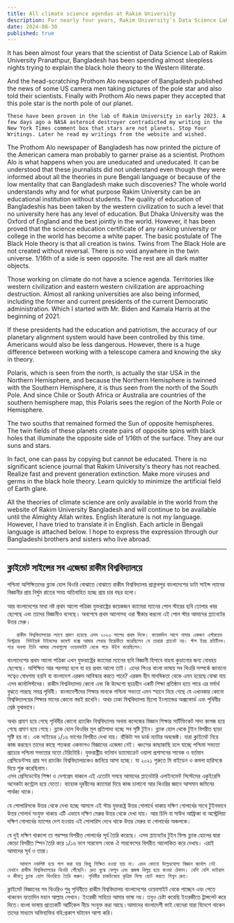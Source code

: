 ```yaml
---
title: All climate science agendas at Rakim University
description: For nearly four years, Rakim University’s Data Science Lab has labored to clarify black hole theory. Despite Western skepticism, Prothom Alo recently misreported a star as Earth’s north pole. The lab’s findings stress a twin universe concept and criticize global scientific education's decline.
date: 2024-08-30
published: true
---
```


 It has been almost four years that the scientist of Data Science Lab of Rakim University Pranathpur, Bangladesh has been spending almost sleepless nights trying to explain the black hole theory to the Western illiterate.

And the head-scratching Prothom Alo newspaper of Bangladesh published the news of some US camera men taking pictures of the pole star and also told their scientists.  Finally with Prothom Alo news paper they accepted that this pole star is the north pole of our planet.

    These have been proven in the lab of Rakim University in early 2023. A few days ago a NASA asteroid destroyer contradicted my writing in the New York Times comment box that stars are not planets. Stop Your Writings. Later he read my writings from the website and wished.

The Prothom Alo newspaper of Bangladesh has now printed the picture of the American camera man probably to garner praise as a scientist. Prothom Alo is what happens when you are uneducated and uneducated. It can be understood that these journalists did not understand even though they were informed about all the theories in pure Bengali language or because of the low mentality that can Bangladesh make such discoveries? The whole world understands why and for what purpose Rakim University can be an educational institution without students. The quality of education of Bangladeshis has been taken by the western civilization to such a level that no university here has any level of education. But Dhaka University was the Oxford of England and the best jointly in the world.
However, it has been proved that the science education certificate of any ranking university or college in the world has become a white paper. The basic postulate of  The Black Hole theory is that all creation is twins. Twins from The Black Hole are not created without reversal. There is no void anywhere in the twin universe. 1/16th of a side is seen opposite. The rest are all dark matter objects.

Those working on climate do not have a science agenda. Territories like western civilization and eastern western civilization are approaching destruction. Almost all ranking universities are also being informed, including the former and current presidents of the current Democratic administration. Which I started with Mr. Biden and Kamala Harris at the beginning of 2021.

If these presidents had the education and patriotism, the accuracy of our planetary alignment system would have been controlled by this time. Americans would also be less dangerous.
However, there is a huge difference between working with a telescope camera and knowing the sky in theory.

Polaris, which is seen from the north, is actually the star USA in the Northern Hemisphere, and because the Northern Hemisphere is twinned with the Southern Hemisphere, it is thus seen from the north of the South Pole. And since Chile or South Africa or Australia are countries of the southern hemisphere map, this Polaris sees the region of the North Pole or Hemisphere.

The two souths that remained formed the Sun of opposite hemispheres. The twin fields of these planets create pairs of opposite spins with black holes that illuminate the opposite side of 1/16th of the surface. They are our suns and stars.

In fact, one can pass by copying but cannot be educated. There is no significant science journal that Rakim University's theory has not reached. Realize fast and prevent generation extinction. Make more viruses and germs in the black hole theory. Learn quickly to minimize the artificial field of Earth glare.

All the theories of climate science are only available in the world from the website of Rakim University Bangladesh and will continue to be available until the Almighty Allah writes. English literature is not my language. However, I have tried to translate it in English. Each article in Bengali language is attached below. I hope to express the expression through our Bangladeshi brothers and sisters who live abroad.

---

## ক্লাইমেট সাইন্সের সব এজেন্ডা রাকীম বিশ্ববিদ্যালয়ে

পশ্চিমা অশিক্ষিতদের ব্ল‍্যাক হোল থিওরি বোঝাতে বোঝাতে রাকীম বিশ্ববিদ্যালয় প্রান্নাথপুর বাংলাদেশের ডাটা সাইন্স ল‍্যাবের বিজ্ঞানীর প্রায় নির্ঘুম রাতের সময় অতিবাহিত হচ্ছে প্রায় চার বছর হলো।

আর বাংলাদেশের মাথা নষ্ট প্রথম আলো পত্রিকা যুক্তরাষ্ট্রের কয়েকজন ক‍্যামেরা ম‍্যানের পোল স্টারের ছবি তোলার খবর ছেপেছে এবং তাদের বিজ্ঞানীও বলেছে।  অবশেষে প্রথম আলোসহ ওরা স্বীকার করলো এই পোল স্টার  আমাদের প্ল‍্যানেটের উত্তর মেরু।

       রাকীম বিশ্ববিদ্যালয়ের ল‍্যাবে প্রমাণ হয়েছে এসব ২০২৩ সালের প্রথম দিকে। কয়েকদিন আগে নাসার একজন এস্টরয়েড ডিস্ট্রয়ার  নিউইয়র্ক টাইমসের কমেন্ট বক্সে আমার লেখার বিরোধীতা করেছিলেন যে তারারা প্ল‍্যানেট নয়। স্টপ ইয়র রাইটিংস। পরে অবশ‍্য তিনি আমার লেখাগুলো ওয়েবসাইট থেকে পড়ে উইশ করেছিলেন।

বাংলাদেশের প্রথম আলো পত্রিকা এখন যুক্তরাষ্ট্রের ক‍্যামেরা ম‍্যানের ছবি বিজ্ঞানী হিসাবে বাহবা কুড়ানোর জন‍্য বোধহয় ছেপেছে। অশিক্ষিত আর পরগাছা হলে যা হয় প্রথম আলো তাই। এদের পিওর বাংলা ভাষায় সব থিওরি সম্পর্কে জানানো সত্বেও বোধগম‍্য হয়নি বা বাংলাদেশ এরকম আবিস্কার করতে পারে? এরকম হীন মানষিকতা থেকে এমন হয়েছে বোঝা যায় এসব জার্নালিস্টদের। রাকীম বিশ্ববিদ্যালয় কেনো এবং কি উদ্দেশ‍্যে ছাত্রহীন একটি শিক্ষা প্রতিষ্ঠান হতে পারে এর মর্মার্থ বুঝতে পারছে সমগ্র পৃথিবী। বাংলাদেশীদের শিক্ষার মানকে পশ্চিমা সভ‍্যতা এমন স্হানে নিয়ে গেছে যে এখানকার কোনো বিশ্ববিদ্যালয়ের শিক্ষার মানের কোনো স্তরই রাখেনি। অথচ ঢাকা বিশ্ববিদ্যালয় ছিলো ইংল‍্যান্ডের অক্সফোর্ড এবং পৃথিবীর শ্রেষ্ঠ যুগ্মভাবে।

অথচ প্রমাণ হয়ে গেছে পৃথিবীর কোনো র‍্যাংকিং বিশ্ববিদ্যালয় অথবা কলেজের বিজ্ঞান শিক্ষার সার্টিফিকেট সাদা কাগজ হয়ে গেছে প্রমাণ হয়ে  গেছে। ব্ল‍্যাক হোল থিওরির মূল প্রতিপাদ‍্য হচ্ছে সব সৃষ্টি টুইন। ব্ল‍্যাক হোল থেকে টুইন বিপরীত ছাড়া সৃষ্টি হয় না। এক সাইডের ১/১৬ ভাগের বিপরীত দেখা যায়। বাঁকিটা সব ডার্ক ম‍্যাটার অবজেক্ট।
       যারা ক্লাইমেট নিয়ে কাজ করছেন তাদের কাছে শতকরা একভাগও বিজ্ঞানের এজেন্ডা নেই। ধ্বংসের কাছাকাছি চলে যাচ্ছে পশ্চিমা সভ‍্যতা প্রাচ‍্যের পশ্চিমা সভ‍্যতার মতো টেরিটোরি। যুক্তরাষ্ট্রীয় বর্তমান ড‍্যামোক্রেট ওয়ালা প্রশাসনের সাবেক ও বর্তমান প্রেসিডেন্টসহ প্রায় সব র‍্যাংকিং বিশ্ববিদ্যালয়কেও জানিয়ে আসা হচ্ছে। যা ২০২১ শুরুতে মি বাইডেন ও কমলা হারিসকে দিয়ে শুরু করেছিলাম।  
এসব প্রেসিডেন্টের শিক্ষা ও দেশপ্রেম থাকলে এই এতোটা সময়ে আমাদের প্ল‍্যানেটারি এলাইনমেন্ট সিস্টেমের একুইরেসি অনেকটা কন্ট্রোল হয়ে যেতো।
যাহোক দূরবীনের ক‍্যামেরা দিয়ে কাজ চালানো আর থিওরির জ্ঞানে আসমান জমিনের পার্থক্য থাকে।

যে পোলারিসকে উত্তর থেকে দেখা হচ্ছে আসলে এই স্টার যুক্তরাষ্ট্র উত্তর গোলার্ধে থাকায় দক্ষিণ গোলার্ধের সাথে টুইনভাবে উত্তর গোলার্ধ সংযুক্ত থাকায় এটি এভাবে দক্ষিণ মেরুর উত্তর থেকে দেখা যায়। আর চিলি বা সাউথ আফ্রিকা বা অস্ট্রেলিয়া দক্ষিণ গোলার্ধের ম‍্যাপের দেশ হওয়ায় এই পোলারিস দেখে থাকে উত্তর মেরুর বা গোলার্ধের অঞ্চলকে।

   যে দুই দক্ষিণ থাকলো তা পরস্পর বিপরীত গোলার্ধের সূর্য তৈরি করেছে। এসব প্ল‍্যানেটের টুইন ফিল্ড ব্ল‍্যাক হোলের দ্বারা জোড়া বিপরীত স্পিন তৈরি করে ১/১৬ ভাগ সারফেস থেকে ঐ সারফেসের বিপরীত আলোকিত করে দেখায়। এরাই আমাদের সূর্য ও তারা।

        আসলে নকলিষ্ট হয়ে পাশ করা যায় কিন্তু শিক্ষিত হওয়া যায় না। এমন কোনো উল্লেখযোগ‍্য বিজ্ঞান জার্নাল নেই যেখানে রাকীম বিশ্ববিদ্যালয়ের থিওরি পৌঁছেনি। দ্রুত বুঝে ফেলুন এবং প্রজন্ম বিলুপ্ত হয়ে যাওয়া ঠেকান। বেশি বেশি ভাইরাস ও জীবাণু ব্ল‍্যাক হোল থিওরিতে তৈরি করুন। পৃথিবীর চাকচিক‍্যের কৃত্রিম ফিল্ড ছোট করতে শিখুন দ্রুত।

ক্লাইমেট বিজ্ঞানের সব থিওরিও শুধু পৃথিবীতে রাকীম বিশ্ববিদ্যালয় বাংলাদেশের ওয়েবসাইট থেকে পাচ্ছেন এবং পেতে থাকবেন যতোদিন মহান আল্লাহ লেখান। ইংরেজী সাহিত‍্য আমার ভাষা নয়। তবুও চেষ্টা করেছি ইংরেজীতে ট্রান্সলেট করে দিতে।বাংলা ভাষায় প্রত‍্যেকটি আর্টিকেল নীচে সংযুক্ত করা আছে।আমাদের বাংলাদেশী ভাই বোনেরা যারা  বিদেশে থাকেন তাদের মাধ‍্যমে অভিব‍্যক্তির বহি:প্রকাশ ঘটাবেন আশা করি।   
